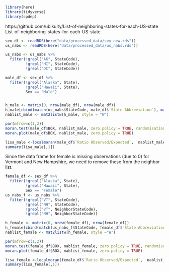 ```r
library(here)
library(tidyverse)
library(spdep)
```
https://github.com/ubikuity/List-of-neighboring-states-for-each-US-state
List-of-neighboring-states-for-each-US-state
```r
sex_df <- readRDS(here("data/processed_data/sex_new.rds"))
us_nabs <- readRDS(here("data/processed_data/us_nabs.rds"))

us_nabs <- us_nabs %>%
  filter(!grepl("AK", StateCode),
         !grepl("HI", StateCode), 
         !grepl("DC", StateCode))
```

```r
male_df <- sex_df %>%
  filter(!grepl("Alaska", State),
         !grepl("Hawaii", State),
         Sex == "Male")


h_male <- matrix(0, nrow(male_df), nrow(male_df))
h_male[cbind(match(us_nabs$StateCode, male_df$`State Abbreviation`), match(us_nabs$NeighborStateCode, male_df$`State Abbreviation`))]<-1
nablist_male <- mat2listw(h_male, style = "W")
```


```r
par(mfrow=c(1,2))
moran.test(male_df$BOX, nablist_male, zero.policy = TRUE, randomisation = FALSE)
moran.plot(male_df$BOX, nablist_male, zero.policy = TRUE)

lisa_male <-localmoran(male_df$`Ratio Observed/Expected`,  nablist_male)
summary(lisa_male[,1])
```

Since the data frame for female is missing observations (due to 0) for Vermont and New Hampshire, we need to remove these from the neighbor list.
```r
female_df <- sex_df %>%
  filter(!grepl("Alaska", State),
         !grepl("Hawaii", State),
         Sex == "Female")
us_nabs_f <- us_nabs %>%
  filter(!grepl("VT", StateCode),
         !grepl("NH", StateCode),
         !grepl("VT", NeighborStateCode),
         !grepl("NH", NeighborStateCode))

h_female <- matrix(0, nrow(female_df), nrow(female_df))
h_female[cbind(match(us_nabs_f$StateCode, female_df$`State Abbreviation`), match(us_nabs_f$NeighborStateCode, female_df$`State Abbreviation`))]<-1
nablist_female <- mat2listw(h_female, style ="W")

par(mfrow=c(1,2))
moran.test(female_df$BOX, nablist_female, zero.policy = TRUE, randomisation = FALSE)
moran.plot(female_df$BOX, nablist_female, zero.policy = TRUE)

lisa_female <-localmoran(female_df$`Ratio Observed/Expected`,  nablist_female)
summary(lisa_female[,1])
```

